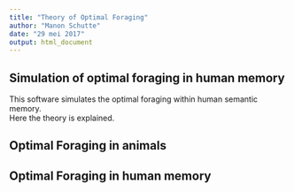 ```yaml
---
title: "Theory of Optimal Foraging"
author: "Manon Schutte"
date: "29 mei 2017"
output: html_document
---
```


## Simulation of optimal foraging in human memory

This software simulates the optimal foraging within human semantic memory.  
Here the theory is explained. 

## Optimal Foraging in animals



## Optimal Foraging in human memory

